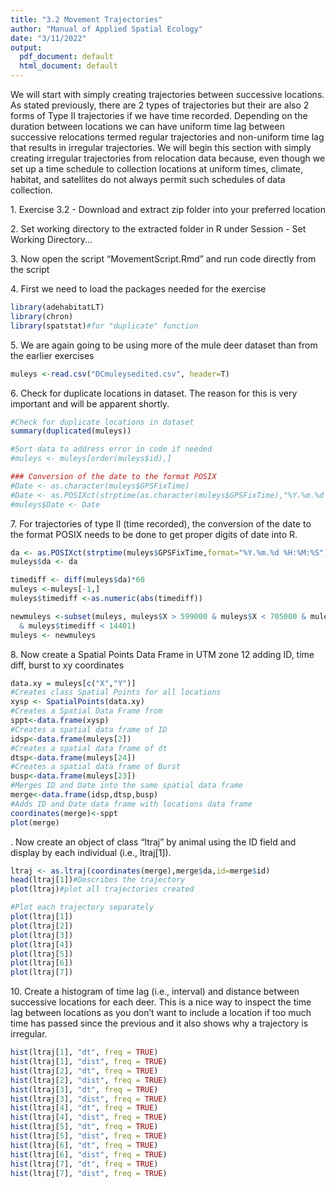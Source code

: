 ---
title: "3.2 Movement Trajectories"
author: "Manual of Applied Spatial Ecology"
date: "3/11/2022"
output: 
  pdf_document: default
  html_document: default
---
We will start with simply creating trajectories between successive locations. As stated previously, there are 2 types of trajectories but their are also 2 forms of Type II trajectories if we have time recorded. Depending on the duration between locations we can have uniform time lag between successive relocations termed regular trajectories and non-uniform time lag that results in irregular trajectories. We will begin this section with simply creating irregular trajectories from relocation data because, even though we set up a time schedule to collection locations at uniform times, climate, habitat, and satellites do not always permit such schedules of data collection.

1\. Exercise 3.2 - Download and extract zip folder into your preferred location

2\. Set working directory to the extracted folder in R under Session - Set Working Directory...

3\. Now open the script "MovementScript.Rmd" and run code directly from the script

4\. First we need to load the packages needed for the exercise
```{r warning=FALSE, message=FALSE}
library(adehabitatLT)
library(chron)
library(spatstat)#for "duplicate" function
```
5\. We are again going to be using more of the mule deer dataset than from the earlier exercises
```{r}
muleys <-read.csv("DCmuleysedited.csv", header=T)
```
6\. Check for duplicate locations in dataset. The reason for this is very important and will be apparent shortly.
```{r fig.height=4, fig.width=4}
#Check for duplicate locations in dataset
summary(duplicated(muleys))

#Sort data to address error in code if needed
#muleys <- muleys[order(muleys$id),]

### Conversion of the date to the format POSIX
#Date <- as.character(muleys$GPSFixTime)
#Date <- as.POSIXct(strptime(as.character(muleys$GPSFixTime),"%Y.%m.%d %H:%M:%S"))
#muleys$Date <- Date
```
7\. For trajectories of type II (time recorded), the conversion of the date to the format POSIX needs to be done to get proper digits of date into R.
```{r}
da <- as.POSIXct(strptime(muleys$GPSFixTime,format="%Y.%m.%d %H:%M:%S"))
muleys$da <- da

timediff <- diff(muleys$da)*60
muleys <-muleys[-1,]
muleys$timediff <-as.numeric(abs(timediff)) 

newmuleys <-subset(muleys, muleys$X > 599000 & muleys$X < 705000 & muleys$Y > 4167000 
  & muleys$timediff < 14401)
muleys <- newmuleys
```
8\. Now create a Spatial Points Data Frame in UTM zone 12 adding ID, time diff, burst to xy coordinates
```{r}
data.xy = muleys[c("X","Y")]
#Creates class Spatial Points for all locations
xysp <- SpatialPoints(data.xy)
#Creates a Spatial Data Frame from 
sppt<-data.frame(xysp)
#Creates a spatial data frame of ID
idsp<-data.frame(muleys[2])
#Creates a spatial data frame of dt
dtsp<-data.frame(muleys[24])
#Creates a spatial data frame of Burst
busp<-data.frame(muleys[23])
#Merges ID and Date into the same spatial data frame
merge<-data.frame(idsp,dtsp,busp)
#Adds ID and Date data frame with locations data frame
coordinates(merge)<-sppt
plot(merge)
```
\newpage
9\. Now create an object of class "ltraj" by animal using the ID field and display by each individual (i.e., ltraj[1]).
```{r}
ltraj <- as.ltraj(coordinates(merge),merge$da,id=merge$id)
head(ltraj[1])#Describes the trajectory
plot(ltraj)#plot all trajectories created
```
```{r eval=FALSE}
#Plot each trajectory separately
plot(ltraj[1])
plot(ltraj[2])
plot(ltraj[3])
plot(ltraj[4])
plot(ltraj[5])
plot(ltraj[6])
plot(ltraj[7])
```
10\. Create a histogram of time lag (i.e., interval) and distance between successive locations for each deer. This is a nice way to inspect the time lag between locations as you don't want to include a location if too much time has passed since the previous and it also shows why a trajectory is irregular.
```{r eval=FALSE}
hist(ltraj[1], "dt", freq = TRUE)
hist(ltraj[1], "dist", freq = TRUE)
hist(ltraj[2], "dt", freq = TRUE)
hist(ltraj[2], "dist", freq = TRUE)
hist(ltraj[3], "dt", freq = TRUE)
hist(ltraj[3], "dist", freq = TRUE)
hist(ltraj[4], "dt", freq = TRUE)
hist(ltraj[4], "dist", freq = TRUE)
hist(ltraj[5], "dt", freq = TRUE)
hist(ltraj[5], "dist", freq = TRUE)
hist(ltraj[6], "dt", freq = TRUE)
hist(ltraj[6], "dist", freq = TRUE)
hist(ltraj[7], "dt", freq = TRUE)
hist(ltraj[7], "dist", freq = TRUE)
```


